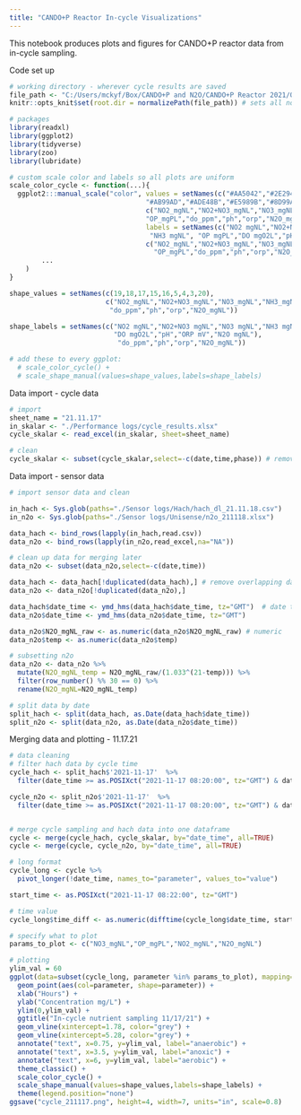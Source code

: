 ```yaml
---
title: "CANDO+P Reactor In-cycle Visualizations"
---
```

This notebook produces plots and figures for CANDO+P reactor data from in-cycle sampling.

Code set up
```r
# working directory - wherever cycle results are saved
file_path <- "C:/Users/mckyf/Box/CANDO+P and N2O/CANDO+P Reactor 2021/Operation and Logs"
knitr::opts_knit$set(root.dir = normalizePath(file_path)) # sets all notebook chunks to have this path

# packages
library(readxl)
library(ggplot2)
library(tidyverse)
library(zoo)
library(lubridate)

# custom scale color and labels so all plots are uniform
scale_color_cycle <- function(...){
  ggplot2:::manual_scale("color", values = setNames(c("#AA5042","#2E294E","#1B998B","#F6AE2D",
                                  "#AB99AD","#ADE48B","#E5989B","#8D99AE","#FB5012"),
                                  c("NO2_mgNL","NO2+NO3_mgNL","NO3_mgNL","NH3_mgNL",
                                  "OP_mgPL","do_ppm","ph","orp","N2O_mgNL")), 
                                  labels = setNames(c("NO2 mgNL","NO2+NO3 mgNL","NO3 mgNL",
                                   "NH3 mgNL", "OP mgPL","DO mgO2L","pH","ORP mV","N2O mgNL"),
                                  c("NO2_mgNL","NO2+NO3_mgNL","NO3_mgNL","NH3_mgNL",
                                    "OP_mgPL","do_ppm","ph","orp","N2O_mgNL")),
        ...
    )
}

shape_values = setNames(c(19,18,17,15,16,5,4,3,20),
                        c("NO2_mgNL","NO2+NO3_mgNL","NO3_mgNL","NH3_mgNL","OP_mgPL",
                         "do_ppm","ph","orp","N2O_mgNL"))

shape_labels = setNames(c("NO2 mgNL","NO2+NO3 mgNL","NO3 mgNL","NH3 mgNL","OP mgPL",
                          "DO mgO2L","pH","ORP mV","N2O mgNL"),                          c("NO2_mgNL","NO2+NO3_mgNL","NO3_mgNL","NH3_mgNL","OP_mgPL",
                           "do_ppm","ph","orp","N2O_mgNL"))

# add these to every ggplot:  
  # scale_color_cycle() + 
  # scale_shape_manual(values=shape_values,labels=shape_labels)
```

Data import - cycle data
```r
# import
sheet_name = "21.11.17"
in_skalar <- "./Performance logs/cycle_results.xlsx"
cycle_skalar <- read_excel(in_skalar, sheet=sheet_name)

# clean
cycle_skalar <- subset(cycle_skalar,select=-c(date,time,phase)) # remove date,time,phase columns

```


Data import - sensor data
```r
# import sensor data and clean

in_hach <- Sys.glob(paths="./Sensor logs/Hach/hach_dl_21.11.18.csv")
in_n2o <- Sys.glob(paths="./Sensor logs/Unisense/n2o_211118.xlsx")

data_hach <- bind_rows(lapply(in_hach,read.csv))
data_n2o <- bind_rows(lapply(in_n2o,read_excel,na="NA"))

# clean up data for merging later
data_n2o <- subset(data_n2o,select=-c(date,time))

data_hach <- data_hach[!duplicated(data_hach),] # remove overlapping data
data_n2o <- data_n2o[!duplicated(data_n2o),]

data_hach$date_time <- ymd_hms(data_hach$date_time, tz="GMT")  # date time
data_n2o$date_time <- ymd_hms(data_n2o$date_time, tz="GMT")

data_n2o$N2O_mgNL_raw <- as.numeric(data_n2o$N2O_mgNL_raw) # numeric
data_n2o$temp <- as.numeric(data_n2o$temp)

# subsetting n2o
data_n2o <- data_n2o %>%
  mutate(N2O_mgNL_temp = N2O_mgNL_raw/(1.033^(21-temp))) %>%
  filter(row_number() %% 30 == 0) %>%
  rename(N2O_mgNL=N2O_mgNL_temp)

# split data by date
split_hach <- split(data_hach, as.Date(data_hach$date_time))
split_n2o <- split(data_n2o, as.Date(data_n2o$date_time))
```


Merging data and plotting - 11.17.21
```r
# data cleaning
# filter hach data by cycle time
cycle_hach <- split_hach$'2021-11-17'  %>%
  filter(date_time >= as.POSIXct("2021-11-17 08:20:00", tz="GMT") & date_time <= as.POSIXct("2021-11-17 14:40:00", tz="GMT"))

cycle_n2o <- split_n2o$'2021-11-17'  %>%
  filter(date_time >= as.POSIXct("2021-11-17 08:20:00", tz="GMT") & date_time <= as.POSIXct("2021-11-17 14:40:00", tz="GMT"))


# merge cycle sampling and hach data into one dataframe
cycle <- merge(cycle_hach, cycle_skalar, by="date_time", all=TRUE) 
cycle <- merge(cycle, cycle_n2o, by="date_time", all=TRUE)

# long format
cycle_long <- cycle %>%
  pivot_longer(!date_time, names_to="parameter", values_to="value")

start_time <- as.POSIXct("2021-11-17 08:22:00", tz="GMT")

# time value
cycle_long$time_diff <- as.numeric(difftime(cycle_long$date_time, start_time, units="hours"))

# specify what to plot
params_to_plot <- c("NO3_mgNL","OP_mgPL","NO2_mgNL","N2O_mgNL")

# plotting
ylim_val = 60
ggplot(data=subset(cycle_long, parameter %in% params_to_plot), mapping=aes(time_diff,value)) + 
  geom_point(aes(col=parameter, shape=parameter)) +
  xlab("Hours") + 
  ylab("Concentration mg/L") +
  ylim(0,ylim_val) + 
  ggtitle("In-cycle nutrient sampling 11/17/21") +
  geom_vline(xintercept=1.78, color="grey") + 
  geom_vline(xintercept=5.28, color="grey") + 
  annotate("text", x=0.75, y=ylim_val, label="anaerobic") +
  annotate("text", x=3.5, y=ylim_val, label="anoxic") + 
  annotate("text", x=6, y=ylim_val, label="aerobic") +
  theme_classic() + 
  scale_color_cycle() + 
  scale_shape_manual(values=shape_values,labels=shape_labels) +
  theme(legend.position="none")
ggsave("cycle_211117.png", height=4, width=7, units="in", scale=0.8)
```



